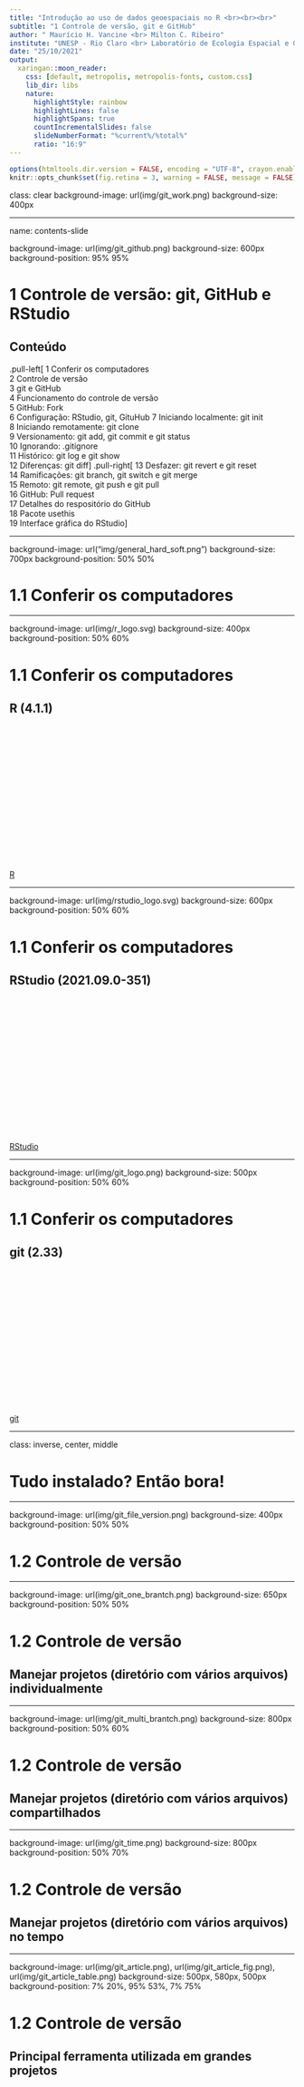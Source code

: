 ```yaml
---
title: "Introdução ao uso de dados geoespaciais no R <br><br><br>"
subtitle: "1 Controle de versão, git e GitHub"
author: " Maurício H. Vancine <br> Milton C. Ribeiro"
institute: "UNESP - Rio Claro <br> Laboratório de Ecologia Espacial e Conservação (LEEC)"
date: "25/10/2021"
output:
  xaringan::moon_reader:
    css: [default, metropolis, metropolis-fonts, custom.css]
    lib_dir: libs
    nature:
      highlightStyle: rainbow
      highlightLines: false
      highlightSpans: true
      countIncrementalSlides: false
      slideNumberFormat: "%current%/%total%"
      ratio: "16:9"
---
```


```r
options(htmltools.dir.version = FALSE, encoding = "UTF-8", crayon.enabled = TRUE)
knitr::opts_chunk$set(fig.retina = 3, warning = FALSE, message = FALSE)
```

class: clear
background-image: url(img/git_work.png)
background-size: 400px

---

name: contents-slide

background-image: url(img/git_github.png)
background-size: 600px
background-position: 95% 95%

# 1 Controle de versão: git, GitHub e RStudio

## Conteúdo

.pull-left[
1 Conferir os computadores  
2 Controle de versão  
3 git e GitHub  
4 Funcionamento do controle de versão  
5 GitHub: Fork  
6 Configuração: RStudio, git, GituHub
7 Iniciando localmente: git init  
8 Iniciando remotamente: git clone  
9 Versionamento: git add, git commit e git status  
10 Ignorando: .gitignore  
11 Histórico: git log e git show  
12 Diferenças: git diff
]
.pull-right[
13 Desfazer: git revert e git reset  
14 Ramificações: git branch, git switch e git merge  
15 Remoto: git remote, git push e git pull  
16 GitHub: Pull request  
17 Detalhes do respositório do GitHub  
18 Pacote usethis  
19 Interface gráfica do RStudio
]

---

background-image: url("img/general_hard_soft.png")
background-size: 700px
background-position: 50% 50%

# 1.1 Conferir os computadores

---

background-image: url(img/r_logo.svg)
background-size: 400px
background-position: 50% 60%

# 1.1 Conferir os computadores

## R (4.1.1)

<br><br><br><br><br><br><br><br><br><br><br><br><br><br><br>
[R](https://www.r-project.org/)

---

background-image: url(img/rstudio_logo.svg)
background-size: 600px
background-position: 50% 60%

# 1.1 Conferir os computadores

## RStudio (2021.09.0-351)

<br><br><br><br><br><br><br><br><br><br><br><br><br><br><br>
[RStudio](https://www.rstudio.com/)

---

background-image: url(img/git_logo.png)
background-size: 500px
background-position: 50% 60%

# 1.1 Conferir os computadores

## git (2.33)

<br><br><br><br><br><br><br><br><br><br><br><br><br><br><br>
[git](https://git-scm.com/)

---

class: inverse, center, middle

# Tudo instalado? Então bora!

---

background-image: url(img/git_file_version.png)
background-size: 400px
background-position: 50% 50%

# 1.2 Controle de versão

---

background-image: url(img/git_one_brantch.png)
background-size: 650px
background-position: 50% 50%

# 1.2 Controle de versão

## Manejar projetos (diretório com vários arquivos) **individualmente**

---

background-image: url(img/git_multi_brantch.png)
background-size: 800px
background-position: 50% 60%

# 1.2 Controle de versão

## Manejar projetos (diretório com vários arquivos) **compartilhados**

---

background-image: url(img/git_time.png)
background-size: 800px
background-position: 50% 70%

# 1.2 Controle de versão

## Manejar projetos (diretório com vários arquivos) **no tempo**

---

background-image: url(img/git_article.png), url(img/git_article_fig.png), url(img/git_article_table.png)
background-size: 500px, 580px, 500px
background-position: 7% 20%, 95% 53%, 7% 75%

# 1.2 Controle de versão

## Principal **ferramenta** utilizada em grandes projetos

<br><br><br><br><br><br><br><br><br><br><br><br><br><br><br>

[Perez-Riverol et al. (2016)](https://doi.org/10.1371/journal.pcbi.1004947)

---

background-image: url(img/git_logo.png)
background-size: 450px
background-position: 50% 70%

# 1.3 git e GitHub

## **git**: software (app) que faz o **controle de versão**

### Maneja os **repositórios locais** (computador) e **remotos** (e.g. GitHub)

---

background-image: url(img/general_linus.jpg), url(img/general_tux.png)
background-size: 450px, 550px
background-position: 30% 75%, 98% 96%

# 1.3 git e GitHub

## **git**: software (app) que faz o **controle de versão**

### Criado por Linus Torvalds em 2005 para substituir o BitKeeper SCM no gerenciamento do Kernel Linux

### Software livre, distribuído sob a licença GNU GPL v.2

<br><br><br><br><br><br><br><br><br>

[The Linux Kernel Archives](https://www.kernel.org/)

---

# 1.3 git e GitHub

## Entendendo git - Fabio Akita

<p align="center">
<iframe width="80%" height="480" align="center" src="https://www.youtube.com/embed/6Czd1Yetaac" frameborder="0" allow="accelerometer; autoplay; encrypted-media; gyroscope; picture-in-picture" allowfullscreen>
</iframe>
</p>

---

background-image: url(img/github_logo_description.png), url(img/gitlab_logo_description.png), url(img/bitbucket_logo_description.png)
background-size: 350px, 200px, 280px
background-position: 7% 67%, 50% 67%, 88% 73%

# 1.3 git e GitHub

## **GitHub**: repositório remoto

### **Plataforma de hospedagem** de códigos com controle de versão

---

background-image: url(img/git_github_diff.png)
background-size: 600px
background-position: 50% 85%

# 1.3 git e GitHub

## ATENÇÃO: dois conceitos!

### **git**: software (app) que faz o controle de versão

### **GitHub**: repositório remoto que hospeda os arquivos versionados

---

background-image: url(img/git_github_link.png)
background-size: 600px
background-position: 50% 90%

# 1.3 git e GitHub

## ATENÇÃO: dois conceitos!

### **git**: software (app) que faz o controle de versão

### **GitHub**: repositório remoto que hospeda os arquivos versionados

---

background-image: url(img/github_logo.png)
background-size: 400px
background-position: 50% 75%

# 1.3 git e GitHub

## Vamos **criar uma conta** no **GitHub** (caso não possuam)

<br><br><br><br><br><br><br><br><br><br><br><br><br><br><br>
[GitHub](https://github.com)

---

background-image: url(img/github_logo.png), url(img/gif_gandalf.gif)
background-size: 300px, 400px
background-position: 35% 95%, 85% 75%

# 1.3 git e GitHub

## **Salvem ou recuperem essas informações!!!**

<br><br>

### **username**: mauriciovancine
### **email**: mauricio.vancine@gmail.com
### **senha**: !@#$%¨&*+

---

class: inverse, center, middle

# Tudo bem até aqui?

---

background-image: url(img/github_logo.png), url(img/git_operation.png), url(img/git_logo.png)
background-size: 150px, 500px, 200px
background-position: 15% 50%, 50% 85%, 85% 85%


# 1.4 Funcionamento do controle de versão

## Há duas formas de trabalhar com o git e GitHub para o versionamento

1. Iniciando um projeto em nosso computador (git)
1. Iniciando por um repositório remoto (GitHub) ["forkando" de alguém ou criando um repositório próprio]

---

background-image: url(img/git_folder_project.png), url(img/git_github_workflow.png)
background-size: 33px, 900px 
background-position: 60.3% 79%, 50% 50%

# 1.4 Funcionamento do controle de versão

---

background-image: url(img/git_fork_clone_flow.png)
background-size: 450px
background-position: 50% 50%

# 1.4 Funcionamento do controle de versão

---

background-image: url(img/git_fork_clone_flow.png), url(img/github_logo.png), url(img/git_folder_project.png), url(img/git_logo.png)
background-size: 450px, 300px, 150px, 250px
background-position: 50% 50%, 10% 20%, 15% 90%, 90% 90%

# 1.4 Funcionamento do controle de versão

---

background-image: url(img/git_fork.png), url(img/github_logo.png)
background-size: 500px, 300px
background-position: 50% 60%, 5% 60%

# 1.5 GitHub: Fork

## **Fork**: cópia de um repositório remoto para o seu GitHub

---

background-image: url(img/github_fork_site.png)
background-size: 800px
background-position: 50% 85%

# 1.5 GitHub: Fork

## Forken o repositório do curso

.center[https://github.com/mauriciovancine/course-geospatial-data-r]

---

background-image: url(img/gif_fork.gif)
background-size: 600px
background-position: 50% 80%

# 1.5 GitHub: Fork

## Forken o repositório do curso

<br>

.center[https://github.com/mauriciovancine/short-course-git-github-rstudio]

---

class: inverse, center, middle

# Agora o repositório do curso, que estava no meu GitHub, foi copiado ("garfado") para o GitHub de vocês

---

class: inverse, center, middle

# Antes de continuar, vamos configurar o RStudio, git e GitHub

---

class: inverse, center, middle

# Vamos abrir o RStudio

---

background-image: url(img/rstudio.png)
background-size: 850px
background-position: 50% 70%

# 1.6 Configuração: RStudio, git, GituHub

## IDE RStudio

---

background-image: url(img/rstudio_git_config01.png)
background-size: 750px
background-position: 50% 100%

# 1.6 Configuração: RStudio, git, GituHub

## Indicar o caminho do git para o RStudio

> Tools > Global Options > Git/SVN

---

background-image: url(img/git_logo.png), url(img/rstudio_git_config02.png)
background-size: 400px, 500px
background-position: 10% 82%, 83% 82%

# 1.6 Configuração: RStudio, git, GituHub

## Marcar **Enable version control interface...** e em **Git executable**

- Windows: `C:/Program Files/Git/bin/git.exe`
- GNU/Linux: `/usr/bin/git`
- MacOS: `???`

---

background-image: url(img/rstudio_git_config03.jpg), url(img/general_key.png), url(img/github_brave.jpg)
background-size: 500px, 150px, 500px
background-position: 85% 80%, 10% 85%, 10% 80%

# 1.6 Configuração: RStudio, git, GituHub

## Criar uma chave SSH

- `Create RSA key`

- `View public key`

- `Copiar: Ctrl + C`

---

background-image: url(img/general_key.png), url(img/github_brave.jpg)
background-size: 150px, 500px
background-position: 37% 87.5%, 50% 85%

# 1.6 Configuração: RStudio, git, GituHub

## Criar uma chave SSH

```bash
# verificar se existe uma chave ssh
ls -al ~/.ssh
```

<br><br><br><br><br><br><br><br><br><br><br><br>

[Verificar ssh](https://help.github.com/pt/github/authenticating-to-github/checking-for-existing-ssh-keys)

---

background-image: url(img/general_key.png), url(img/github_brave.jpg)
background-size: 150px, 500px
background-position: 37% 87.5%, 50% 85%

# 1.6 Configuração: RStudio, git, GituHub

## Criar uma chave SSH

```bash
# criar uma chave ssh
ssh-keygen -t ed25519 -C "your_email@example.com"

# inicie o ssh-agent em segundo plano
eval "$(ssh-agent -s)"

# adicione sua chave SSH privada ao ssh-agen
ssh-add ~/.ssh/id_ed25519
```

<br><br><br><br><br><br><br>

[Criar ssh](https://docs.github.com/pt/github/authenticating-to-github/generating-a-new-ssh-key-and-adding-it-to-the-ssh-agent#generating-a-new-ssh-key)

---

class: inverse, center, middle

# Agora vamos no GitHub

---

background-image: url(img/github_ssh_key.png),url(img/general_key.png), url(img/github_brave.jpg)
background-size: 900px, 70px, 200px
background-position: 70% 75%, 89.2% 16.6%, 100% 10%

# 1.6 Configuração: RStudio, git, GituHub

## No GitHub

> Perfil > Settings > SSH and GPG keys > New SSH key

<br><br><br><br><br><br><br><br><br><br><br><br><br>

[Add ao GitHub](https://help.github.com/pt/github/authenticating-to-github/adding-a-new-ssh-key-to-your-github-account)

---

background-image: url(img/github_ssh_key_add.png),url(img/general_key.png), url(img/github_brave.jpg)
background-size: 900px, 70px, 200px
background-position: 70% 75%, 89.2% 16.6%, 100% 10%

# 1.6 Configuração: RStudio, git, GituHub

## No GitHub

- `Title: um nome qualquer`
- `Key: colar (Ctrl + V)`
- `Add SSH key`

<br><br><br><br><br><br><br><br><br><br><br>

[Add ao GitHub](https://help.github.com/pt/github/authenticating-to-github/adding-a-new-ssh-key-to-your-github-account)
---

class: inverse, center, middle

# Antes de avançarmos, vamos configurar o git

---

background-image: url(img/git_config.png)
background-size: 830px
background-position: 50% 80%

# 1.6 Configuração: RStudio, git, GituHub

## **git config**: definir as configurações de usuário do git

<br>

```bash
# terminal
git config --list
git config --global user.name "meu nome"
git config --global user.email "email@dominio.com"
git config --list
```

---

class: inverse, center, middle

# Tudo certo até aqui?

---

class: inverse, center, middle

# Agora podemos iniciar o versionamento: 
<br><br>
# 1. Podemos começar pelo repositório local

---

background-image: url(img/git_init.png), url(img/git_folder_project.png), url(img/git_logo.png)
background-size: 400px, 200px, 300px
background-position: 35% 80%, 80% 30%, 80% 80%
  
# 1.7 Iniciando localmente: git init
  
## **git init**: inicia o versionamento de um repositório local

---

class: inverse, center, middle

# Agora podemos iniciar o versionamento: 
<br><br>
# 1. podemos começar pelo repositório local
<br><br>
# 2. podemos começar pelo repositório remoto

---

background-image: url(img/git_clone.png), url(img/github_logo.png), url(img/git_folder_project.png), url(img/git_logo.png)
background-size: 500px, 230px, 180px, 250px
background-position: 50% 80%, 13% 40%, 15% 87%, 90% 65%

# 1.8 Iniciando remotamente: git clone

## **git clone**: faz o download de um repositório remoto (e.g. GitHub) para o seu computador (repositório local)

---

background-image: url(img/general_subdirectory.jpeg)
background-size: 350px
background-position: 50% 90%

# 1.8 Iniciando remotamente: git clone

## Primeiro, vamos **criar uma pasta** chamada `github`

```r
".                               # raiz"
"    ├── home/                   # home"
"        ├── data/               # dados" 
"            ├── github/         # todos os repositorios"
```

---

class: inverse, center, middle

# E como podemos fazer o clone?

---

background-image: url(img/github_clone_zip.png)
background-size: 900px
background-position: 50% 70%

# 1.8 Iniciando remotamente: git clone

## 1. **Download diretamente** do repositório remoto no formato **.zip**

---

background-image: url(img/github_clone_git.png)
background-size: 900px
background-position: 50% 80%

# 1.8 Iniciando remotamente: git clone

## 2. Usando o **terminal** para clonar pelo **SSH** (configurado anteriormente)

```bash
# terminal
git clone git@github.com:mauriciovancine/short-course-git-github-rstudio.git
```

---

background-image: url(img/git_rstudio.jpg)
background-size: 500px
background-position: 55% 80%

# 1.8 Iniciando remotamente: git clone

## 3. Usando o **RStudio** para clonar pelo **SSH** (configurado anteriormente)

---

background-image: url(img/rstudio_git_create01.png), url(img/rstudio_project_logo.png)
background-size: 900px, 120px
background-position: 50% 85%, 95% 10%

# 1.8 Iniciando remotamente: git clone

## Criar um **Projeto R** com controle de versão

`File > New Project > Version Control`

---

background-image: url(img/rstudio_git_create02.png)
background-size: 900px
background-position: 50% 85%

# 1.8 Iniciando remotamente: git clone

## Escolher **clonar repositório** do GitHub

`Git`

---

background-image: url(img/rstudio_git_create03.png)
background-size: 750px
background-position: 50% 90%

# 1.8 Iniciando remotamente: git clone

### Preencher:

Repository URL: `git@github.com:mauriciovancine/short-course-git-github-rstudio.git`

Project directory name: `preenchimento automático`

Create project as subdirectory of: `/home/mude/data/github`

---

class: inverse, center, middle

# Se uma janela aparecer, basta digitar "yes" para criar uma autentificação

---

class: inverse, center, middle

# Vamos aguardar o download...

---

class: inverse, center, middle

# Agora sim, vamos começar o versionamento propriamente dito

---

background-image: url(img/git_add_commit.png), url(img/github_logo.png), url(img/git_folder_project.png), url(img/git_logo.png), url(img/github_logo.png)
background-size: 800px, 200px, 150px, 170px, 200px
background-position: 50% 50%, 3% 22%, 4% 80%, 98% 75%, 99% 22%

# 1.9 Versionamento: git add, git commit e git status

---

background-image: url(img/git_workflow.png), url(img/git_folder_project.png), url(img/git_logo.png), url(img/git_logo.png), url(img/git_logo.png), url(img/github_logo.png)
background-size: 800px, 120px, 150px, 150px, 150px, 150px
background-position: 50% 50%, 5% 55%, 30% 95%, 50% 95%, 70% 95%, 97% 58%

# 1.9 Versionamento: git add, git commit e git status

## **Comandos git** para o fluxo de trabalho de manejo do repositório local e remoto

---

class: inverse, center, middle

# Agora prestem bastante atenção, porque complica...

---

background-image: url(img/git_files.png)
background-size: 600px
background-position: 80% 75%

# 1.9 Versionamento: git add, git commit e git status

## Estados de um arquivo no diretório

<br>

### 1. Modificados

### 2. Deletados

### 3. Adicionados

---

background-image: url(img/git_add_commit_flow.png), url(img/git_files_states.png)
background-size: 400px, 700px
background-position: 5% 77%, 90% 75%

# 1.9 Versionamento: git add, git commit e git status

## Estados dos arquivos para o git

--

1. **Modificado (*modified*)**: qualquer arquivo modificado, removido ou adicionado, mas ainda não informado que fará parte da versão consolidada, ou seja, ainda não preparado (*working directory*)

--

2. **Preparado (*staged*)**: arquivos adicionados e preparados para serem consolidados na versão final (*staged area*)

--

3. **Consolidado (*committed*)**: criação da versão consolidada de todos os arquivos que estavam no *staged* (não considera os que estão no *modified*) (*.git*)

<br><br><br><br><br><br><br><br>

[https://medium.com/@devmasterteam/git-ebook-8808f7301054]

---

background-image: url(img/git_trees.png)
background-size: 700px
background-position: 50% 78%

# 1.9 Versionamento: git add, git commit e git status

## Estados dos arquivos para o git

1. **Modificado (*modified*)**: qualquer arquivo modificado, removido ou adicionado, mas ainda não informado que fará parte da versão consolidada, ou seja, ainda não preparado (*working directory*)

2. **Preparado (*staged*)**: arquivos adicionados e preparados para serem consolidados na versão final (*staged area*)

3. **Consolidado (*committed*)**: criação da versão consolidada de todos os arquivos que estavam no *staged* (não considera os que estão no *modified*) (*.git*)

<br><br><br><br><br><br><br><br>

[git - guia prático](https://rogerdudler.github.io/git-guide/index.pt_BR.html)

---

background-image: url(img/git_photo01.jpg), url(img/git_trees.png)
background-size: 350px, 500px
background-position: 15% 22%, 50% 78%

# 1.9 Versionamento: git add, git commit e git status

## Estados dos arquivos para o git

<br><br><br><br><br><br><br><br><br><br><br><br><br><br><br>

[9ºCBH](https://9cbh.galoa.com.br/)

---

background-image: url(img/git_photo02.jpg), url(img/git_photo01.jpg), url(img/git_trees.png)
background-size: 240px, 350px, 500px
background-position: 51.5% 22%, 15% 22%, 50% 78%

# 1.9 Versionamento: git add, git commit e git status

## Estados dos arquivos para o git

<br><br><br><br><br><br><br><br><br><br><br><br><br><br><br>

[9ºCBH](https://9cbh.galoa.com.br/)

---

background-image: url(img/git_photo03.webp), url(img/git_photo02.jpg), url(img/git_photo01.jpg), url(img/git_trees.png)
background-size: 350px, 240px, 350px, 500px
background-position: 88% 22%, 51.5% 22%, 15% 22%, 50% 78%

# 1.9 Versionamento: git add, git commit e git status

## Estados dos arquivos para o git

<br><br><br><br><br><br><br><br><br><br><br><br><br><br><br>

[9ºCBH](https://9cbh.galoa.com.br/)

---

background-image: url(img/git_states.png)
background-size: 600px
background-position: 50% 90%

# 1.9 Versionamento: git add, git commit e git status

## Estados do repositório local do git

--

1. **Untracked**: não registrou os arquivos adicionados ou deletados do diretório local

--

1. **Unmodified**: marcou os arquivos como não-modificados após o commit

--

1. **Modified**: marcou os arquivos modificados depois da edição dos arquivos

--

1. **Staged**: marcou os arquivos adicionados ou modificados para ir para o commit

---

background-image: url(img/git_states.png)
background-size: 600px
background-position: 50% 90%

# 1.9 Versionamento: git add, git commit e git status

## **git status**: mostra o estado do repositório

```bash
# status
git status
```
```bash
On branch master
No commits yet
nothing to commit (create/copy files and use "git add" to track)
```

---

background-image: url(img/general_bloco_notas.png)
background-size: 250px
background-position: 50% 80%

# Vamos criar um arquivo no diretório

## Usando a aba **Terminal** do RStudio

```bash
# adicionar um arquivo
touch test.txt
```

---

background-image: url(img/git_states.png)
background-size: 600px
background-position: 50% 90%

# 1.9 Versionamento: git add, git commit e git status

## **git status**: mostra o estado do repositório

```bash
git status
```
```bash
On branch master
No commits yet
Untracked files:
  (use "git add <file>..." to include in what will be committed)
 	test.txt
nothing added to commit but untracked files present (use "git add" to track)
```

---

background-image: url(img/git_add_commit_flow.png)
background-size: 500px
background-position: 50% 90%

# 1.9 Versionamento: git add, git commit e git status

## **git add**: adiciona mudanças após edições (*staging area*)

```bash
# adicionar ao staging area
git add -Av
```
```bash
add 'test.txt'
```

---

background-image: url(img/git_states.png)
background-size: 600px
background-position: 50% 90%

# 1.9 Versionamento: git add, git commit e git status

## **git status**: mostra o estado do repositório

```bash
git status
```
```bash
On branch master
No commits yet
Changes to be committed:
   (use "git rm --cached <file>..." to unstage)
	 new file:   test.txt
```

---

background-image: url(img/git_add_commit_flow.png)
background-size: 450px
background-position: 50% 93%

# 1.9 Versionamento: git add, git commit e git status

## **git commit**: armazena as mudanças com uma descrição, criando nova versão do repositório (*repository*)

```bash
git commit -m "add test.txt"
```
```bash
[master (root-commit) 8b33bc5] add test.txt
  1 file changed, 0 insertions(+), 0 deletions(-)
  create mode 100644 test.txt
```

---

background-image: url(img/git_states.png)
background-size: 600px
background-position: 50% 90%

# 1.9 Versionamento: git add, git commit e git status

## **git status**: mostra o estado do repositório

```bash
git status
```
```bash
On branch master
nothing to commit, working tree clean
```

---

background-image: url(img/general_bloco_notas.png)
background-size: 250px
background-position: 50% 80%

# 1.9 Versionamento: git add, git commit e git status

## Usando a aba **Files** do RStudio, vamos abrir e editar o arquivo **test.txt**

```bash
Acabo de inserir uma edição ao meu arquivo
```

---

background-image: url(img/git_states.png)
background-size: 600px
background-position: 50% 90%

# 1.9 Versionamento: git add, git commit e git status

## **git status**: mostra o estado do repositório

```bash
git status
```
```bash
Changes not staged for commit:
  (use "git add <file>..." to update what will be committed)
  (use "git restore <file>..." to discard changes in working directory)
        modified:   test.txt
no changes added to commit (use "git add" and/or "git commit -a")
```

---

background-image: url(img/git_add_commit_flow.png)
background-size: 500px
background-position: 50% 90%

# 1.9 Versionamento: git add, git commit e git status

## **git add**: adiciona mudanças após edições (*staging area*)

```bash
# terminal
git add -Av
```
```bash
add 'test.txt'
```

---

background-image: url(img/git_states.png)
background-size: 600px
background-position: 50% 90%

# 1.9 Versionamento: git add, git commit e git status

## **git status**: mostra o estado do repositório

```bash
git status
```
```bash
On branch master
Changes to be committed:
  (use "git restore --staged <file>..." to unstage)
 	modified:   test.txt
```

---

background-image: url(img/git_add_commit_flow.png)
background-size: 450px
background-position: 50% 93%

# 1.9 Versionamento: git add, git commit e git status

## **git commit**: armazena as mudanças com uma descrição, criando nova versão do repositório (*repository*)

```bash
git commit -m "mod test.txt"
```
```bash
[master dcbd894] mod test.txt
 1 file changed, 1 insertion(+)
```

---

background-image: url(img/git_commit_message.png)
background-size: 600px
background-position: 50% 90%

# 1.9 Versionamento: git add, git commit e git status

## ATENÇÃO!

### As mensagens no commit são fundamentais! 

### Devem ser curtas e indicar as mudanças feitas nos arquivos do diretório!

---

# 1.9 Versionamento: git add, git commit e git status

## Usando Git Direito | Limpando seus Commits! - Fabio Akita

<p align="center">
<iframe width="80%" height="480" align="center" src="https://www.youtube.com/embed/6OokP-NE49k" frameborder="0" allow="accelerometer; autoplay; encrypted-media; gyroscope; picture-in-picture" allowfullscreen>
</iframe>
</p>

---

background-image: url(img/git_states.png)
background-size: 600px
background-position: 50% 90%

# 1.9 Versionamento: git add, git commit e git status

## **git status**: mostra o estado do repositório

```bash
git status
```
```bash
On branch master
nothing to commit, working tree clean
```

---

background-image: url(img/git_states.png)
background-size: 600px
background-position: 50% 90%

# 1.9 Versionamento: git add, git commit e git status

## **git status**: mostra o estado do repositório

```bash
git status
```
```bash
On branch master
Your branch is ahead of 'origin/master' by 2 commits.
  (use "git push" to publish your local commits)

nothing to commit, working tree clean
```

---

class: inverse, center, middle

# E se houver arquivos que eu não quero versionar?

---

class: inverse, clear
background-image: url(img/gitignore.jpg)
background-size: 800px

---

# 1.10 Ignorando: .gitignore

## Arquivo .gitignore

### O **.gitignore** é um arquivo especial que indica ao git que determinados arquivos ou diretórios devem ser **ignorados e não comitados**

--

### O **.gitignore** é um **arquivo de texto simples** em que cada linha especifica um padrão de arquivos ou diretórios a serem ignorados

--

### Geralmente colocado no **diretório raiz** de um repositório

--

### Atentar para o **ponto**, pois é um arquivo oculto [**.gitignore**]

---

# 1.10 Ignorando: .gitignore

## Arquivo .gitignore

```bash
# criar um arquivo
touch ~/.gitignore
```

--

### Nome de arquivos

- raster.tif

--

### Diretórios

- temp/

--

### Caracteres-curinga

- Padrão: *.tif (todos com .tif)
- Negação: !.tif (negar ignore)
- Comentário: # (não negar)

---

class: inverse, center, middle

# E se houver arquivos [enormes] que eu queira versionar?

---

background-image: url(img/github_limit.png)
background-size: 170px
background-position: 95% 60%

# 1.10 Ignorando: .gitignore

## Limites

### O tamanho máximo de arquivos é 25 Mb (browser)

- Arquivos adicionados via browser é limitado a 25 Mb

### O tamanho máximo de arquivos é 100 Mb (terminal)

- Arquivos adicionados via terminal é limitado a 25 Mb
- Se o arquivo exceder esse limite, ocorrá uma mensagem de erro e o envio ao GitHub será bloqueado

### O tamanho máximo de um repositório é 5 GB

- O tamanho total do repositório é limitado a 5 Gb
- Idealmente um repositório dever ser menor que 1 Gb
- Mensagens de aviso informam que o tamanho do repositório se aproxima do limite
- Se o repositório exceder o limite, ocorrá uma mensagem de erro e o envio ao GitHub será bloqueado

---

background-image: url(img/gif_large_files.gif)
background-size: 500px
background-position: 50% 90%

# 1.10 Ignorando: .gitignore

## Git Large File Storage (LFS)

### [Git Large File Storage (LFS)](https://git-lfs.github.com/) substitui arquivos grandes por ponteiros de texto dentro do git

### Armazena o conteúdo desses arquivos em um servidor remoto como GitHub.com ou GitHub Enterprise

---

class: inverse, center, middle

# Dúvidas?

---

class: inverse, center, middle

# Vamos ver como acessar todo o histórico de commits do git?

---

background-image: url(img/git_log.png)
background-size: 450px
background-position: 90% 70%

# 1.11 Histórico: git log e git show

## **git log**: mostra o registro de todo o histórico de commits

<br><br>

### 1. Nome do commit (hash ou tag - dcbd894)

### 2. Autor

### 3. E-mail

### 4. Data

### 5. Descrição (mensagem do commit)

---

# 1.11 Histórico: git log e git show

## **git log**: mostra o registro de todo o histórico de commits

```bash
git log
```
```bash
commit dcbd894ade9a85f78e1b0d6ed08cbc76dcc2448f (HEAD -> master)
Author: mauriciovancine <mauricio.vancine@gmail.com>
Date:   Mon Mar 15 11:03:26 2021 -0300

    mod test.txt

commit 8b33bc57187a2bcb59172c75ce7266fbddb64eff
Author: mauriciovancine <mauricio.vancine@gmail.com>
Date:   Mon Mar 15 11:02:04 2021 -0300

    add test.txt
```

---

# 1.11 Histórico: git log e git show

## **git log [arquivo]**: registro de todo o histórico de commits para arquivos

```bash
git log test.txt
```
```bash
commit dcbd894ade9a85f78e1b0d6ed08cbc76dcc2448f (HEAD -> master)
Author: mauriciovancine <mauricio.vancine@gmail.com>
Date:   Mon Mar 15 11:03:26 2021 -0300

    mod test.txt

commit 8b33bc57187a2bcb59172c75ce7266fbddb64eff
Author: mauriciovancine <mauricio.vancine@gmail.com>
Date:   Mon Mar 15 11:02:04 2021 -0300

    add test.txt
```

---

# 1.11 Histórico: git log e git show

## **git log --oneline**: registro de todo o histórico de commits simplificado

```bash
git log --oneline
```
```bash
dcbd894 (HEAD -> master) mod test.txt
8b33bc5 add test.txt
```

---

background-image: url(img/git_log_cheatsheet.png)
background-size: 650px
background-position: 50% 70%

# 1.11 Histórico: git log e git show

## **git log**: cheatsheet

---

# 1.11 Histórico: git log e git show

## **git show**: visualização das alterações realizadas nos arquivos

```bash
git show
```
```bash
commit dcbd894ade9a85f78e1b0d6ed08cbc76dcc2448f (HEAD -> master)
Author: mauriciovancine <mauricio.vancine@gmail.com>
Date:   Mon Mar 15 11:03:26 2021 -0300

    mod test.txt

diff --git a/test.txt b/test.txt
index e69de29..f5201c0 100644
--- a/test.txt
+++ b/test.txt
@@ -0,0 +1 @@
+Acabo de inserir uma edição ao meu arquivo
\ No newline at end of file
```

---

# 1.11 Histórico: git log e git show

## **git show**: visualização das alterações realizadas nos arquivos

```bash
git show 8b33bc5
```
```bash
commit 8b33bc57187a2bcb59172c75ce7266fbddb64eff
Author: mauriciovancine <mauricio.vancine@gmail.com>
Date:   Mon Mar 15 11:02:04 2021 -0300

    add test.txt

diff --git a/test.txt b/test.txt
new file mode 100644
index 0000000..e69de29
```

---

background-image: url(img/git_diff.png)
background-size: 1000px
background-position: 50% 70%

# 1.12. Diferenças: git diff

## **git diff**: mostra as diferenças dos arquivos no *working directory*

---

background-image: url(img/git_diff.png)
background-size: 800px
background-position: 50% 100%

# 1.12. Diferenças: git diff

## **git diff**: mostra as diferenças dos arquivos no *working directory*

```bash
git diff
```

## **Observação**: Não retornou nenhuma diferença...

---

background-image: url(img/general_bloco_notas.png)
background-size: 250px
background-position: 50% 80%

# 1.12. Diferenças: git diff

## **git diff**: mostra as diferenças dos arquivos no *working directory*

### Vamos editar o arquivo "test.txt"

```bash
Outra linha
```

---

# 1.12. Diferenças: git diff

## **git diff**: mostra as diferenças dos arquivos no *working directory*

```bash
git diff
```
```bash
diff --git a/test.txt b/test.txt
index f5201c0..71f35ef 100644
--- a/test.txt
+++ b/test.txt
@@ -1 +1,3 @@
-Acabo de inserir uma edição ao meu arquivo
\ No newline at end of file
+Acabo de inserir uma edição ao meu arquivo
+
+Outra linha
\ No newline at end of file
```

---

# 1.12. Diferenças: git diff

## **git diff [arquivo]**: mostra as diferenças para o arquivo no *working directory*

```bash
git diff test.txt
```
```bash
diff --git a/test.txt b/test.txt
index f5201c0..71f35ef 100644
--- a/test.txt
+++ b/test.txt
@@ -1 +1,3 @@
-Acabo de inserir uma edição ao meu arquivo
\ No newline at end of file
+Acabo de inserir uma edição ao meu arquivo
+
+Outra linha
\ No newline at end of file
```

---

# 1.12. Diferenças: git diff

## **git diff --staged**: mostra as diferenças dos arquivos na *staged area*

```bash
git diff --staged
```
```bash
diff --git a/test.txt b/test.txt
index f5201c0..71f35ef 100644
--- a/test.txt
+++ b/test.txt
@@ -1 +1,3 @@
-Acabo de inserir uma edição ao meu arquivo
\ No newline at end of file
+Acabo de inserir uma edição ao meu arquivo
+
+Outra linha
\ No newline at end of file
```

---

class: inverse, center, middle

# Até aqui, alguma dúvida?

---

class: inverse, center, middle

# E como voltar no tempo?

---

class: clear
background-image: url(img/gif_delorean.gif)
background-size: 500px
background-position: 50% 50%

---

background-image: url(img/gif_delorean.gif), url(img/git_revert_reset.png)
background-size: 400px, 500px
background-position: 25% 80%, 95% 50%

# 1.13 Desfazer: git revert e git reset

## Desfazendo operações no git

1. **git revert**: desfaz um commit **preservando o histórico** (criando outro commit)
1. **git reset**:  desfaz um commit **deletando o histórico** (deletando commits)

---

# 1.13 Desfazer: git revert e git reset

## 1. **git revert**: desfaz um commit preservando o histórico (criando outro commit)

## Sintaxe

```bash
# reverte um commit especifico
git revert <hash do commit>
```

```bash
# reverter o ultimo commit
git revert HEAD
```

```bash
# cancelar uma reversao
git revert --abort
```

---

background-image: url(img/general_butterfly_effect.jpg)
background-size: 500px
background-position: 80% 95%

# 1.13 Desfazer: git revert e git reset

## 1. **git revert**: desfaz um commit preservando o histórico (criando outro commit)

### **IMPORTANTE!**

### 1. Deve-se trabalhar em um diretório de trabalho limpo. Executar sempre **git add** e **git commit** antes de tentar reverter um commit

### 2. Tente não **mudar** o passado!

---

# 1.13 Desfazer: git revert e git reset

## 1. **git revert**: desfaz um commit preservando o histórico (criando outro commit)

### Estado

```bash
git status
```
```bash
On branch master
nothing to commit, working tree clean
```

### Histórico

```bash
git log --oneline
```
```bash
f9f2e9c (HEAD -> master) mod2 test.txt
dcbd894 mod test.txt
8b33bc5 add test.txt
```

---

# 1.13 Desfazer: git revert e git reset

## 1. **git revert**: desfaz um commit preservando o histórico (criando outro commit)

### Reverter - mensagem

```bash
git revert f9f2e9c
```
```bash
Revert "mod2 test.txt"

This reverts commit f9f2e9c867cfd549d0efcab1519a5ec9d86e7d0d.

# Please enter the commit message for your changes. Lines starting
# with '#' will be ignored, and an empty message aborts the commit.
#
# On branch master
# Changes to be committed:
#       modified:   test.txt
#
```

---

# 1.13 Desfazer: git revert e git reset

## 1. **git revert**: desfaz um commit preservando o histórico (criando outro commit)

### Reverter

```bash
git revert f9f2e9c
```
```bash
[master fca02a2] Revert "mod2 test.txt"
 1 file changed, 1 insertion(+), 3 deletions(-)
```

### Estado

```bash
git status
```
```bash
On branch master
nothing to commit, working tree clean
```

---

# 1.13 Desfazer: git revert e git reset

## 1. **git revert**: desfaz um commit preservando o histórico (criando outro commit)

### Histórico

```bash
git log --oneline
```
```bash
fca02a2 (HEAD -> master) Revert "mod2 test.txt"
f9f2e9c mod2 test.txt
dcbd894 mod test.txt
8b33bc5 add test.txt
```

---

background-image: url(img/git_reset.png)
background-size: 450px
background-position: 87% 90%

# 1.13 Desfazer: git revert e git reset

## 2. **git reset**:  desfaz um commit deletando o histórico (deletando commits)

### Sintaxe

```bash
git reset [modo] [arquivo|commit]
```

**Aplicações**

- descartar commits em um branch privado
- desfazer alterações não comitadas (branch privado)
- tirar arquivos da área de staged

**Observações**

- descartar commits de um branch público: **git revert**
- descartar alterações no diretório de trabalho: **git checkout**

---

background-image: url(img/git_reset_modes2.png), url(img/git_reset_modes.png)
background-size: 500px, 400px
background-position: 10% 90%, 85% 90%

# 1.13 Desfazer: git revert e git reset

## 2. **git reset**:  desfaz um commit deletando o histórico (deletando commits)

### Modos principais

- **--soft**: não reseta o índice ou o diretório de trabalho (modo seguro)
- **--mixed (default)**: reseta o índice, mas não o diretório de trabalho (modo seguro)
- **--hard**: reseta o índice e o diretório de trabalho (modo não seguro)

---

# 1.13 Desfazer: git revert e git reset

## 2. **git reset**:  desfaz um commit deletando o histórico (deletando commits)

### Exemplos

**git reset**

Reseta a *staging area* (retira os arquivos) para corresponder ao commit mais recente, sem modificar o *working directory*

**git reset test.txt**

Retira o test.txt da *staging area*, sem modificar o *working directory*

**git reset --hard**

Reseta a *staging area* e o *working directory* para corresponder ao commit mais recente. Todas as alterações no diretório são sobrescritas

---

# 1.13 Desfazer: git revert e git reset

## 2. **git reset**:  desfaz um commit deletando o histórico (deletando commits)

### Exemplos

**git reset <commit>**

Move a versão para o commit indicado, reseta a *staging area* para corresponder a ele, mas não modifica o *working directory*

**git reset <commit> --hard**

Move a versão para o commit indicado e reseta tanto a *staging area*, quanto o *working directory* para corresponder ao commit especificado

---

# 1.13 Desfazer: git revert e git reset

## 2. **git reset**:  desfaz um commit deletando o histórico (deletando commits)

### Estado

```bash
git status
```
```bash
On branch master
nothing to commit, working tree clean
```

---

background-image: url(img/general_bloco_notas.png)
background-size: 250px
background-position: 50% 80%

# 1.13 Desfazer: git revert e git reset

## 2. **git reset**:  desfaz um commit deletando o histórico (deletando commits)

### Vamos editar o arquivo "test.txt"

```bash
Acabo de inserir uma edição ao meu arquivo
Viagens no tempo podem ser perigosas...
```

---

# 1.13 Desfazer: git revert e git reset

## 2. **git reset**:  desfaz um commit deletando o histórico (deletando commits)

### Estado

```bash
git status
```
```bash
On branch master
Changes not staged for commit:
  (use "git add <file>..." to update what will be committed)
  (use "git restore <file>..." to discard changes in working directory)
	modified:   test.txt

no changes added to commit (use "git add" and/or "git commit -a")
```

---

# 1.13 Desfazer: git revert e git reset

## 2. **git reset**:  desfaz um commit deletando o histórico (deletando commits)

### Adicionar

```bash
git add -Av
```
```bash
add 'test.txt'
```

---

# 1.13 Desfazer: git revert e git reset

## 2. **git reset**:  desfaz um commit deletando o histórico (deletando commits)

### Estado

```bash
git status
```
```bash
On branch master
Changes to be committed:
  (use "git restore --staged <file>..." to unstage)
	modified:   test.txt
```

---

# 1.13 Desfazer: git revert e git reset

## 2. **git reset**:  desfaz um commit deletando o histórico (deletando commits)

### Remover do staged area

### Resetar

```bash
git reset test.txt
```
```bash
Unstaged changes after reset:
M	test.txt
```

---

# 1.13 Desfazer: git revert e git reset

## 2. **git reset**:  desfaz um commit deletando o histórico (deletando commits)

### Estado

```bash
git status
```
```bash
On branch master
Changes not staged for commit:
  (use "git add <file>..." to update what will be committed)
  (use "git restore <file>..." to discard changes in working directory)
	modified:   test.txt

no changes added to commit (use "git add" and/or "git commit -a")
```

---

# 1.13 Desfazer: git revert e git reset

## 2. **git reset**:  desfaz um commit deletando o histórico (deletando commits)

### Ver o conteúdo do arquivo

```bash
cat test.txt
```
```bash
Acabo de inserir uma edição ao meu arquivo
Viagens no tempo podem ser perigosas...
```

---

# 1.13 Desfazer: git revert e git reset

## 2. **git reset**:  desfaz um commit deletando o histórico (deletando commits)

### Histórico

```bash
git log --oneline
```
```bash
fca02a2 (HEAD -> master) Revert "mod2 test.txt"
f9f2e9c mod2 test.txt
dcbd894 mod test.txt
8b33bc5 add test.txt
```

---

# 1.13 Desfazer: git revert e git reset

## 2. **git reset**:  desfaz um commit deletando o histórico (deletando commits)

### Adicionar

```bash
git add -Av
```
```bash
add 'test.txt'
```

### Commitar

```bash
git commit -m "mod3 test.txt"
```
```bash
[master 4b0c4e8] mod3 test.txt
 1 file changed, 2 insertions(+), 1 deletion(-)
```

---

# 1.13 Desfazer: git revert e git reset

## 2. **git reset**:  desfaz um commit deletando o histórico (deletando commits)

### Histórico

```bash
git log --oneline
```
```bash
4b0c4e8 (HEAD -> master) mod3 test.txt
fca02a2 Revert "mod2 test.txt"
f9f2e9c mod2 test.txt
dcbd894 mod test.txt
8b33bc5 add test.txt
```

---

# 1.13 Desfazer: git revert e git reset

## 2. **git reset**:  desfaz um commit deletando o histórico (deletando commits)

### Resetar

```bash
git reset --hard f9f2e9c
```
```bash
HEAD is now at f9f2e9c mod2 test.txt
```

--

### Histórico

```bash
git log --oneline
```
```bash
f9f2e9c (HEAD -> master) mod2 test.txt
dcbd894 mod test.txt
8b33bc5 add test.txt
```

---

# 1.13 Desfazer: git revert e git reset

## 2. **git reset**:  desfaz um commit deletando o histórico (deletando commits)

### Remover arquivo

```bash
rm test.txt
```

### Adicionar

```bash
git add -Av
```

### Commitar

```bash
git commit -m "rem text.txt"
```

---

# 1.13 Desfazer: git revert e git reset

## 2. **git reset**:  desfaz um commit deletando o histórico (deletando commits)

### Histórico

```bash
git log --oneline
```
```bash
6a417c5 (HEAD -> master) rem text.txt
f9f2e9c mod2 test.txt
dcbd894 mod test.txt
8b33bc5 add test.txt
```

---

# 1.13 Desfazer: git revert e git reset

## 2. **git reset**:  desfaz um commit deletando o histórico (deletando commits)

### Resetar

```bash
git reset --hard f9f2e9c
```
```bash
HEAD is now at f9f2e9c mod2 test.txt
```

--

### Histórico

```bash
git log --oneline
```
```bash
f9f2e9c (HEAD -> master) mod2 test.txt
dcbd894 mod test.txt
8b33bc5 add test.txt
```

---

class: clear, inverse
background-image: url(img/gif_cat_ohh.gif)
background-size: 600px
background-position: 50% 50%

---

background-image: url(img/general_butterfly_effect.jpg)
background-size: 600px
background-position: 50% 95%

# 1.13 Desfazer: git revert e git reset

## Desfazendo operações no git

### 1. **git revert**: desfaz um commit **preservando o histórico** (criando outro commit)

### 2. **git reset**:  desfaz um commit **deletando o histórico** (deletando commits)

---

class: clear
background-image: url(img/git_branches.png)
background-size: 900px

---

background-image: url(img/git_branch.png)
background-size: 600px
background-position: 50% 70%

# 1.14 Ramificações: git branch, git switch e git merge

## **git branch**: cria uma ramificação (**linha independente**) de desenvolvimento

---

background-image: url(img/git_branch.png)
background-size: 500px
background-position: 50% 92%

# 1.14 Ramificações: git branch, git switch e git merge

## **git branch**: lista os branchs e verifica o branch de edição

```bash
git branch
```
```bash
* master
```

---

background-image: url(img/git_branch.png)
background-size: 450px
background-position: 50% 95%

# 1.14 Ramificações: git branch, git switch e git merge

## **git branch**: cria uma ramificação

```bash
git branch branch-1
```
```bash
git branch
```
```bash
branch-1
* master
```

---

background-image: url(img/git_switch.png)
background-size: 700px
background-position: 50% 85%

# 1.14 Ramificações: git branch, git switch e git merge

## **git switch**: troca a raficação de edição

```bash
git switch branch-1
```
```bash
Switched to branch 'branch-1'
```

---

background-image: url(img/git_branch.png)
background-size: 500px
background-position: 50% 90%

# 1.14 Ramificações: git branch, git switch e git merge

## **git branch**: lista os branchs e verifica o branch de edição

```bash
git branch
```
```bash
* branch-1
master
```

---

background-image: url(img/general_bloco_notas.png)
background-size: 250px
background-position: 50% 80%

# 1.14 Ramificações: git branch, git switch e git merge

## Vamos criar um arquivo no diretório

```bash
# terminal
touch teste_branch1.txt
git add -Av
git commit -m "add teste_branch1.txt"
```

---

background-image: url(img/git_branch.png)
background-size: 500px
background-position: 50% 70%

# 1.14 Ramificações: git branch, git switch e git merge

## **switch**: troca a raficação de edição

```bash
git switch master
```

---

background-image: url(img/git_merge.png)
background-size: 800px
background-position: 50% 70%

# 1.14 Ramificações: git branch, git switch e git merge

## **git merge**: mescla as linhas de desenvolvimento independentes em um único branch

---

background-image: url(img/git_merge.png)
background-size: 500px
background-position: 50% 90%

# 1.14 Ramificações: git branch, git switch e git merge

## **git merge**: mescla as linhas de desenvolvimento independentes em um único branch

```bash
git merge branch-1
```
```bash
Updating f9f2e9c..7aeb06d
Fast-forward
 teste_branch1.txt | 0
 1 file changed, 0 insertions(+), 0 deletions(-)
 create mode 100644 teste_branch1.txt
```

---

background-image: url(img/git_merge.png)
background-size: 500px
background-position: 50% 90%

# 1.14 Ramificações: git branch, git switch e git merge

## **git merge**: mescla as linhas de desenvolvimento independentes em um único branch

```bash
git log --oneline
```
```bash
7aeb06d (HEAD -> master, branch-1) add teste_branch1.txt
f9f2e9c mod2 test.txt
dcbd894 mod test.txt
8b33bc5 add test.txt
```

---

background-image: url(img/gif_git_merge.gif)
background-size: 800px
background-position: 50% 60%

# 1.14 Ramificações: git branch, git switch e git merge

## CUIDADO!

---

background-image: url(img/git_merge_warning.png)
background-size: 500px
background-position: 50% 70%

# 1.14 Ramificações: git branch, git switch e git merge

## CUIDADO!

---

class: clear
background-image: url(img/git_push_pull.svg)
background-size: 600px

---

background-image: url(img/git_remote.png)
background-size: 400px
background-position: 50% 90%

# 1.15 Remoto: git remote, git push e git pull

## **git remote**: exibe os repositórios remotos (GitHub)

```bash
git remote -v
```
```bash
origin	git@github.com:mauriciovancine/short-course-git-github-rstudio.git (fetch)
origin	git@github.com:mauriciovancine/short-course-git-github-rstudio.git (push)
```

---

background-image: url(img/git_remote.png)
background-size: 400px
background-position: 50% 90%

# 1.15 Remoto: git remote, git push e git pull

## **git remote add**: faz a ligação com um repositório remoto (GitHub)

### **Observação**: Usar o SSH para não precisar digitar sua senha!

```bash
git remote add origin git@github.com:mauriciovancine/short-course-git-github-rstudio.git
```

---

background-image: url(img/git_push.png)
background-size: 800px
background-position: 50% 60%

# 1.15 Remoto: git remote, git push e git pull

## **git push**: empurra uma nova versão do repositório local para o repositório remoto (GitHub)

---

background-image: url(img/git_push_code.jpg)
background-size: 700px
background-position: 50% 90%

# 1.15 Remoto: git remote, git push e git pull

## **git push**: empurra uma nova versão do repositório local para o repositório remoto (GitHub)

---

# 1.15 Remoto: git remote, git push e git pull

## **git push**: empurra uma nova versão do repositório local para o repositório remoto (GitHub)

```bash
git push -u origin master
```
```bash
Enumerating objects: 41, done.
Counting objects: 100% (41/41), done.
Delta compression using up to 12 threads
Compressing objects: 100% (35/35), done.
Writing objects: 100% (35/35), 4.99 MiB | 155.00 KiB/s, done.
Total 35 (delta 6), reused 0 (delta 0), pack-reused 0
remote: Resolving deltas: 100% (6/6), completed with 6 local objects.
To github.com:mauriciovancine/course-geospatial-data-r.git
   accc9db..8f70e96  master -> master
```

---

background-image: url(img/git_push_fire.png)
background-size: 500px
background-position: 50% 60%

# 1.15 Remoto: git remote, git push e git pull

## Em caso de incêndio...

---

background-image: url(img/git_push_force01.jpg),url(img/git_push_force02.jpg)
background-size: 500px, 450px
background-position: 15% 70%, 90% 70%

# 1.15 Remoto: git remote, git push e git pull

## CUIDADO!

---

background-image: url(img/git_pull.png)
background-size: 800px
background-position: 50% 60%

# 1.15 Remoto: git remote, git push e git pull

## **git pull**: puxa uma nova versão do repositório remoto (GitHub) para o repositório local

---

class: clean, inverse, center, middle

# Por fim, fazermos a requisição da mudança do nosso repositório remoto para o repositório remoto original com o **Pull request** (pedimos para que "puxem" nossas mudanças)

---

background-image: url(img/git_push_pull_request.png)
background-size: 650px
background-position: 50% 80%

# 1.16 GitHub: Pull request

## **Pull Request**: solicita que o repositório central (remoto) aceite (pull - 'puxe') as alterações realizadas do nosso fork

---

background-image: url(img/git_pull_request.png)
background-size: 1000px
background-position: 50% 60%

# 1.16 GitHub: Pull request

## **Pull Request**: solicita que o repositório central (remoto) aceite (pull - 'puxe') as alterações realizadas do nosso fork

---

background-image: url(img/github_repository_details.png)
background-size: 900px
background-position: 50% 80%

# 1.17 Detalhes do respositório do GitHub

## Vamos detalhar alguns pontos dos repositórios no GitHub

<br>

.center[https://github.com/mauriciovancine/short-course-git-github-rstudio]

---

class: inverse, center, middle

# Agradecimento à [Beatriz Milz](https://beatrizmilz.com/) pelas figuras ~~surrupiadas~~ (eu pedi kkk)

---

background-image: url(img/rstudio_git_pane01.png)
background-size: 700px
background-position: 50% 80%

# 1.18 Interface Gráfica do RStudio

## Git Panel

- RStudio tem um **cliente Git** na aba "Git"

- Esse painel aparece em **projetos** que estejam **versionados com git**

---

background-image: url(img/rstudio_git_pane02.png)
background-size: 800px
background-position: 50% 60%

# 1.18 Interface Gráfica do RStudio

## Git Panel - Detalhes

---

background-image: url(img/rstudio_git_pane03.png)
background-size: 800px
background-position: 50% 60%

# 1.18 Interface Gráfica do RStudio

## Git Panel - Branches

---

background-image: url(img/rstudio_git_pane04.png)
background-size: 800px
background-position: 50% 60%

# 1.18 Interface Gráfica do RStudio

## Git Panel - Diff - Changes: Revisar mudanças

---

background-image: url(img/rstudio_git_pane05.png)
background-size: 800px
background-position: 50% 60%

# 1.18 Interface Gráfica do RStudio

## Git Panel - Diff - History: Histórico de mudanças

---

background-image: url(img/rstudio_git_pane06.png)
background-size: 800px
background-position: 50% 60%

# 1.18 Interface Gráfica do RStudio

## Git pane - Staged

---

background-image: url(img/rstudio_git_status.png),url(img/rstudio_git_pane06.png)
background-size: 250px, 800px
background-position: 92% 20%,50% 60%

# 1.18 Interface Gráfica do RStudio

## Git pane - Staged e File status

---

background-image: url(img/rstudio_git_pane07.png)
background-size: 800px
background-position: 50% 60%

# 1.18 Interface Gráfica do RStudio

## Git pane - Commit

---

background-image: url(img/rstudio_git_pane08.png)
background-size: 800px
background-position: 50% 60%

# 1.18 Interface Gráfica do RStudio

## Git pane - Commit

---

background-image: url(img/rstudio_git_pane09.png)
background-size: 1000px
background-position: 50% 60%

# 1.18 Interface Gráfica do RStudio

## Git pane - Push e Pull

---

class: clear
background-image: url(img/general_make_impossible.jpeg)
background-size: 600px
background-position: 50% 40%

---

class: clear
background-image: url(img/gif_bugcat_error.gif)
background-size: 800px
background-position: 50% 40%

---

class: clear
background-image: url(img/gif_bugcat_sad.gif)
background-size: 800px
background-position: 50% 50%

---

background-image: url(img/cheatsheet_git.jpg)
background-size: 350px
background-position: 50% 55%

# 1.20 Principal material de estudo

## Git Cheat Sheets

<br><br><br><br><br><br><br><br><br><br><br><br><br><br><br>

[Git Cheat Sheets](https://github.github.com/training-kit/downloads/pt_BR/github-git-cheat-sheet.pdf)

---

background-image: url(img/package_usethis.png)
background-size: 250px
background-position: 50% 85%

# 1.20 Principal material de estudo

## Pacote [usethis](https://usethis.r-lib.org/)

### Comandos direto no R para criar e versionar repositórios

```r
install.packages("usethis")
devtools::install_github("r-lib/usethis")
```

---

# 1.20 Principal material de estudo

## Livros

### [Pro Git](https://git-scm.com/book/en/v2) - Scott Chacon e Ben Straub

### [Beginning Git and GitHub](https://www.amazon.com.br/Beginning-Git-GitHub-Comprehensive-Management/dp/1484253124) - Mariot Tsitoara

### [Happy Git and GitHub for the useR](https://happygitwithr.com/) - Jenny Bryan

### [Zen do R](https://curso-r.github.io/zen-do-r/index.html) - Caio Lente + Curso-R

---

# 1.20 Principal material de estudo

## Material

### [Primeiros passos utilizando o Git e GitHub no RStudio](https://beatrizmilz.github.io/RLadies-Git-RStudio-2019) - Beatriz Milz

### [Git e GitHub no RStudio](https://beatrizmilz.com/git_rstudio.html) - Beatriz Milz

### [Torne-se um guru do git](https://www.atlassian.com/br/git/tutorials)

### [RStudio e Github no dia a dia](https://blog.curso-r.com/posts/2017-07-17-rstudio-e-github/)

---

# 1.20 Principal material de estudo

## Material

### [Oh Shit, Git!?!](https://ohshitgit.com/pt_BR) - Katie Sylor-Miller

### [Dangit, Git!?!](https://dangitgit.com/pt_BR) - Katie Sylor-Miller

### [Version Control with GitHub](https://www.neonscience.org/resources/learning-hub/tutorials/version-control-github)

### [Git Cheat Sheet – 50 Git Commands You Should Know](https://www.freecodecamp.org/news/git-cheat-sheet/)

---

# 1.20 Principal material de estudo

## Curso de Git - Bóson Treinamentos

<p align="center">
<iframe width="80%" height="480" align="center" src="https://www.youtube.com/embed/YnVnFanIAzU" frameborder="0" allow="accelerometer; autoplay; encrypted-media; gyroscope; picture-in-picture" allowfullscreen>
</iframe>
</p>

---

# 1.20 Principal material de estudo

## Git e Github para iniciantes - Willian Justen de Vasconcellos

<p align="center">
<iframe width="80%" height="480" align="center" src="https://www.youtube.com/embed/IBClN6VpJDw" frameborder="0" allow="accelerometer; autoplay; encrypted-media; gyroscope; picture-in-picture" allowfullscreen>
</iframe>
</p>

---

# 1.20 Principal material de estudo

## Curso de Git -  Professor Aquino

<p align="center">
<iframe width="80%" height="480" align="center" src="https://www.youtube.com/embed/udw3J335ZHo" frameborder="0" allow="accelerometer; autoplay; encrypted-media; gyroscope; picture-in-picture" allowfullscreen>
</iframe>
</p>

---

class: inverse, center, middle

# Dúvidas?

---

class: clear, middle
background-image: url(img/gif_frog.gif),url(img/gif_frogs.gif), url(img/package_xaringan.png)
background-size: 250px, 500px, 130px
background-position: 35% 50%, 90% 55%, 5% 86%

## Maurício Vancine

<br><br>

Contatos:

`r icons::icon_style(icons::fontawesome(name = "envelope", style = "solid"), fill = "#23373b")` [mauricio.vancine@gmail.com]()  
`r icons::icon_style(icons::fontawesome("twitter"), fill = "#23373b")` [@mauriciovancine](https://twitter.com/mauriciovancine)  
`r icons::icon_style(icons::fontawesome(name = "github"), fill = "#23373b")` [mauriciovancine](https://github.com/mauriciovancine)
`r icons::icon_style(icons::fontawesome(name = "link", style = "solid"), fill = "#23373b")` [mauriciovancine.github.io](https://mauriciovancine.github.io)

<br><br><br><br><br>

Slides criados via pacote [xaringan](https://github.com/yihui/xaringan) e tema [Metropolis](https://github.com/pat-s/xaringan-metropolis). Animação dos sapos por [@probzz](https://twitter.com/probzz/status/1367613720294170627).
